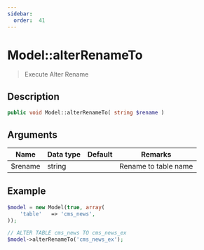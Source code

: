```yaml
---
sidebar:
  order:  41
---
```


# Model::alterRenameTo

> Execute Alter Rename

## Description

```php
public void Model::alterRenameTo( string $rename )
```

## Arguments

| Name    | Data type | Default | Remarks              |
| ------- | --------- | ------- | -------------------- |
| $rename | string    |         | Rename to table name |

## Example

```php title="Controller"
$model = new Model(true, array(
    'table'   => 'cms_news',
));

// ALTER TABLE cms_news TO cms_news_ex
$model->alterRenameTo('cms_news_ex');
```
